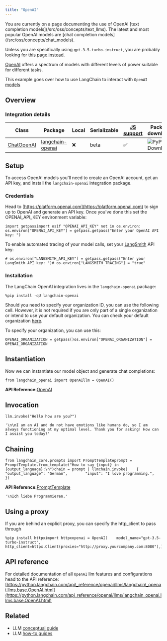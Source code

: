 ```yaml
---
title: "OpenAI"
---
```


<Warning>
  You are currently on a page documenting the use of OpenAI [text completion models](/src/oss/concepts/text_llms). The latest and most popular OpenAI models are [chat completion models](/src/oss/concepts/chat_models).

  Unless you are specifically using `gpt-3.5-turbo-instruct`, you are probably looking for [this page instead](/src/oss/integrations/chat/openai).
</Warning>

[OpenAI](https://platform.openai.com/oss/introduction) offers a spectrum of models with different levels of power suitable for different tasks.

This example goes over how to use LangChain to interact with `OpenAI` [models](https://platform.openai.com/oss/models)

## Overview

### Integration details

| Class                                                                                                                         | Package                                                                          | Local | Serializable | [JS support](https://js.langchain.com/oss/integrations/chat/openai) | Package downloads                                                                   | Package latest                                                                   |
| ----------------------------------------------------------------------------------------------------------------------------- | -------------------------------------------------------------------------------- | ----- | ------------ | -------------------------------------------------------------------- | ----------------------------------------------------------------------------------- | -------------------------------------------------------------------------------- |
| [ChatOpenAI](https://python.langchain.com/api_reference/openai/chat_models/langchain_openai.chat_models.base.ChatOpenAI.html) | [langchain-openai](https://python.langchain.com/api_reference/openai/index.html) | ❌     | beta         | ✅                                                                    | ![PyPI - Downloads](/images/oss/integrations/llms/openai/pypi/dm/langchain-openai) | ![PyPI - Version](/images/oss/integrations/llms/openai/pypi/v/langchain-openai) |

## Setup

To access OpenAI models you'll need to create an OpenAI account, get an API key, and install the `langchain-openai` integration package.

### Credentials

Head to [https://platform.openai.com](https://platform.openai.com) to sign up to OpenAI and generate an API key. Once you've done this set the OPENAI\_API\_KEY environment variable:

```
import getpassimport osif "OPENAI_API_KEY" not in os.environ:    os.environ["OPENAI_API_KEY"] = getpass.getpass("Enter your OpenAI API key: ")
```

To enable automated tracing of your model calls, set your [LangSmith](https://docs.smith.langchain.com/) API key:

```
# os.environ["LANGSMITH_API_KEY"] = getpass.getpass("Enter your LangSmith API key: ")# os.environ["LANGSMITH_TRACING"] = "true"
```

### Installation

The LangChain OpenAI integration lives in the `langchain-openai` package:

```
%pip install -qU langchain-openai
```

Should you need to specify your organization ID, you can use the following cell. However, it is not required if you are only part of a single organization or intend to use your default organization. You can check your default organization [here](https://platform.openai.com/account/api-keys).

To specify your organization, you can use this:

```
OPENAI_ORGANIZATION = getpass()os.environ["OPENAI_ORGANIZATION"] = OPENAI_ORGANIZATION
```

## Instantiation

Now we can instantiate our model object and generate chat completions:

```
from langchain_openai import OpenAIllm = OpenAI()
```

**API Reference:**[OpenAI](https://python.langchain.com/api_reference/openai/llms/langchain_openai.llms.base.OpenAI.html)

## Invocation

```
llm.invoke("Hello how are you?")
```

```
'\n\nI am an AI and do not have emotions like humans do, so I am always functioning at my optimal level. Thank you for asking! How can I assist you today?'
```

## Chaining

```
from langchain_core.prompts import PromptTemplateprompt = PromptTemplate.from_template("How to say {input} in {output_language}:\n")chain = prompt | llmchain.invoke(    {        "output_language": "German",        "input": "I love programming.",    })
```

**API Reference:**[PromptTemplate](https://python.langchain.com/api_reference/core/prompts/langchain_core.prompts.prompt.PromptTemplate.html)

```
'\nIch liebe Programmieren.'
```

## Using a proxy

If you are behind an explicit proxy, you can specify the http\_client to pass through

```
%pip install httpximport httpxopenai = OpenAI(    model_name="gpt-3.5-turbo-instruct",    http_client=httpx.Client(proxies="http://proxy.yourcompany.com:8080"),)
```

## API reference

For detailed documentation of all `OpenAI` llm features and configurations head to the API reference: [https://python.langchain.com/api\_reference/openai/llms/langchain\_openai.llms.base.OpenAI.html](https://python.langchain.com/api_reference/openai/llms/langchain_openai.llms.base.OpenAI.html)

## Related

* LLM [conceptual guide](/src/oss/concepts/text_llms)
* LLM [how-to guides](/src/oss/how_to/#llms)
